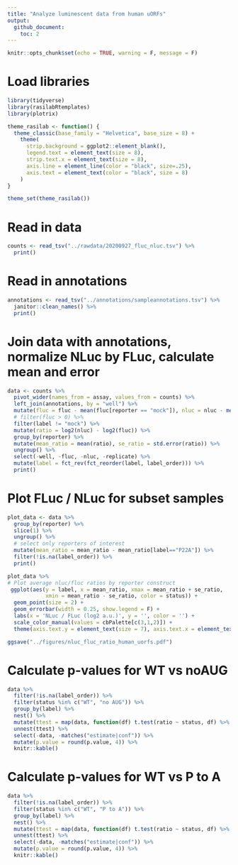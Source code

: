 ```yaml
---
title: "Analyze luminescent data from human uORFs"
output: 
  github_document:
    toc: 2
---
```


```r
knitr::opts_chunk$set(echo = TRUE, warning = F, message = F)
```

# Load libraries

```r
library(tidyverse)
library(rasilabRtemplates)
library(plotrix)

theme_rasilab <- function() {
  theme_classic(base_family = "Helvetica", base_size = 8) +
    theme(
      strip.background = ggplot2::element_blank(),
      legend.text = element_text(size = 8),
      strip.text.x = element_text(size = 8),
      axis.line = element_line(color = "black", size=.25),
      axis.text = element_text(color = "black", size = 8)
    )
}

theme_set(theme_rasilab())
```

# Read in data

```r
counts <- read_tsv("../rawdata/20200927_fluc_nluc.tsv") %>%
  print()
```

# Read in annotations

```r
annotations <- read_tsv("../annotations/sampleannotations.tsv") %>%
  janitor::clean_names() %>% 
  print()
```

# Join data with annotations, normalize NLuc by FLuc, calculate mean and error

```r
data <- counts %>% 
  pivot_wider(names_from = assay, values_from = counts) %>%
  left_join(annotations, by = "well") %>%
  mutate(fluc = fluc - mean(fluc[reporter == "mock"]), nluc = nluc - mean(nluc[reporter == "mock"])) %>%
  # filter(fluc > 0) %>% 
  filter(label != "mock") %>%
  mutate(ratio = log2(nluc) - log2(fluc)) %>% 
  group_by(reporter) %>% 
  mutate(mean_ratio = mean(ratio), se_ratio = std.error(ratio)) %>% 
  ungroup() %>% 
  select(-well, -fluc, -nluc, -replicate) %>%
  mutate(label = fct_rev(fct_reorder(label, label_order))) %>%
  print()
```

# Plot FLuc / NLuc for subset samples 

```r
plot_data <- data %>%
  group_by(reporter) %>% 
  slice(1) %>% 
  ungroup() %>% 
  # select only reporters of interest
  mutate(mean_ratio = mean_ratio - mean_ratio[label=="P22A"]) %>%
  filter(!is.na(label_order)) %>% 
  print()

plot_data %>%
# Plot average nluc/fluc ratios by reporter construct
 ggplot(aes(y = label, x = mean_ratio, xmax = mean_ratio + se_ratio,
            xmin = mean_ratio - se_ratio, color = status)) +
  geom_point(size = 2) +
  geom_errorbar(width = 0.25, show.legend = F) +
  labs(x = 'NLuc / FLuc (log2 a.u.)', y = '', color = '') +
  scale_color_manual(values = cbPalette[c(3,1,2)]) +
  theme(axis.text.y = element_text(size = 7), axis.text.x = element_text(size = 7))

ggsave("../figures/nluc_fluc_ratio_human_uorfs.pdf")
```
# Calculate p-values for WT vs noAUG 

```r
data %>% 
  filter(!is.na(label_order)) %>% 
  filter(status %in% c("WT", "no AUG")) %>% 
  group_by(label) %>% 
  nest() %>%
  mutate(ttest = map(data, function(df) t.test(ratio ~ status, df) %>% broom::tidy())) %>% 
  unnest(ttest) %>% 
  select(-data, -matches("estimate|conf")) %>% 
  mutate(p.value = round(p.value, 4)) %>% 
  knitr::kable()
```


# Calculate p-values for WT vs P to A

```r
data %>% 
  filter(!is.na(label_order)) %>% 
  filter(status %in% c("WT", "P to A")) %>% 
  group_by(label) %>% 
  nest() %>%
  mutate(ttest = map(data, function(df) t.test(ratio ~ status, df) %>% broom::tidy())) %>% 
  unnest(ttest) %>% 
  select(-data, -matches("estimate|conf")) %>% 
  mutate(p.value = round(p.value, 4)) %>% 
  knitr::kable()
```
